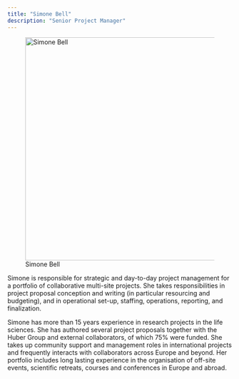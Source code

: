 ```yaml
---
title: "Simone Bell"
description: "Senior Project Manager"
---
```


![Simone Bell](simone-bell.jpg){width=500 fig-align="center"}

Simone is responsible for strategic and day-to-day project management for a portfolio of collaborative multi-site projects. She takes responsibilities in project proposal conception and writing (in particular resourcing and budgeting), and in operational set-up, staffing, operations, reporting, and finalization.

Simone has more than 15 years experience in research projects in the life sciences. She has authored several project proposals together with the Huber Group and external collaborators, of which 75% were funded. She takes up community support and management roles in international projects and frequently interacts with collaborators across Europe and beyond. Her portfolio includes long lasting experience in the organisation of off-site events, scientific retreats, courses and conferences in Europe and abroad. 
